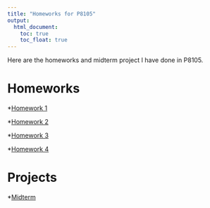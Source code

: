 ```yaml
---
title: "Homeworks for P8105"
output: 
  html_document:
    toc: true
    toc_float: true
---
```


Here are the homeworks and midterm project I have done in P8105.

# Homeworks

*[Homework 1](https://github.com/lyjen07/p8105_hw1_yl5227)

*[Homework 2](https://github.com/lyjen07/p8105_hw2_yl5227)

*[Homework 3](https://github.com/lyjen07/p8105_hw3_yl5227)

*[Homework 4](https://github.com/lyjen07/lyjen07.github.io)


# Projects

*[Midterm](https://github.com/lyjen07/p8105_mtp_yl5227)

